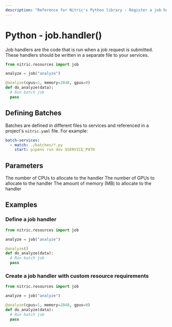 ```yaml
---
description: "Reference for Nitric's Python library - Register a job handler to with the Nitric Python SDK"
---
```


# Python - job.handler()

Job handlers are the code that is run when a job request is submitted. These handlers should be written in a separate file to your services.

```python
from nitric.resources import job

analyze = job("analyze")

@analyze(cpus=1, memory=2048, gpus=0)
def do_analyze(data):
  # Run batch job
  pass
```

## Defining Batches

Batches are defined in different files to services and referenced in a project's `nitric.yaml` file. For example:

```yaml
batch-services:
  - match: ./batches/*.py
    start: pipenv run dev $SERVICE_PATH
```

## Parameters

<Properties>
  <Property name="cpus" type="int">
    The number of CPUs to allocate to the handler
  </Property>
  <Property name="gpus" type="int">
    The number of GPUs to allocate to the handler
  </Property>
  <Property name="memory" type="int">
    The amount of memory (MB) to allocate to the handler
  </Property>
</Properties>

## Examples

### Define a job handler

```python
from nitric.resources import job

analyze = job("analyze")

@analyze()
def do_analyze(data):
  # Run batch job
  pass
```

### Create a job handler with custom resource requirements

```python
from nitric.resources import job

analyze = job("analyze")

@analyze(cpus=1, memory=2048, gpus=0)
def do_analyze(data):
  # Run batch job
  pass
```
